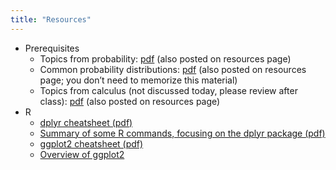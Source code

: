 ```yaml
---
title: "Resources"
---
```


 * Prerequisites
    * Topics from probability: [pdf](resources/probability/probability.pdf) (also posted on resources page)
    * Common probability distributions: [pdf](resources/probability/probability_distributions.pdf) (also posted on resources page; you don't need to memorize this material)
    * Topics from calculus (not discussed today, please review after class): [pdf](resources/calculus/calculus.pdf) (also posted on resources page)
 * R
    * [dplyr cheatsheet (pdf)](https://github.com/rstudio/cheatsheets/raw/master/data-transformation.pdf)
    * [Summary of some R commands, focusing on the dplyr package (pdf)](resources/R/r_overview.pdf)
    * [ggplot2 cheatsheet (pdf)](https://github.com/rstudio/cheatsheets/raw/master/data-visualization-2.1.pdf)
    * [Overview of ggplot2](resources/R/ggplot2_overview.pdf)
